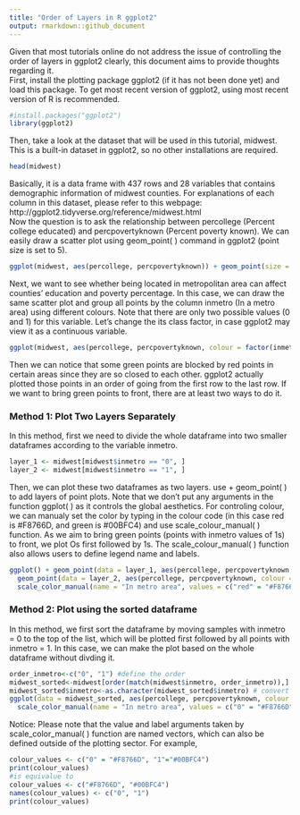 ```yaml
---
title: "Order of Layers in R ggplot2"
output: rmarkdown::github_document
---
```

Given that most tutorials online do not address the issue of controlling the order of layers in ggplot2 clearly, this document aims to provide thoughts regarding it.  
First, install the plotting package ggplot2 (if it has not been done yet) and load this package. To get most recent version of ggplot2, using most recent version of R is recommended.
```r
#install.packages("ggplot2")
library(ggplot2)
```
Then, take a look at the dataset that will be used in this tutorial, midwest. This is a built-in dataset in ggplot2, so no other installations are required. 
```r
head(midwest)
```
Basically, it is a data frame with 437 rows and 28 variables that contains demographic information of midwest counties. For explanations of each column in this dataset, please refer to this webpage: http://ggplot2.tidyverse.org/reference/midwest.html  
Now the question is to ask the relationship between percollege (Percent college educated) and percpovertyknown (Percent poverty known). We can easily draw a scatter plot using geom_point( ) command in ggplot2 (point size is set to 5). 
```r
ggplot(midwest, aes(percollege, percpovertyknown)) + geom_point(size = 5)
```

Next, we want to see whether being located in metropolitan area can affect counties' education and poverty percentage. In this case, we can draw the same scatter plot and group all points by the column inmetro (In a metro area) using different colours. Note that there are only two possible values (0 and 1) for this variable. Let's change the its class factor, in case ggplot2 may view it as a continuous variable.  
```r
ggplot(midwest, aes(percollege, percpovertyknown, colour = factor(inmetro))) + geom_point(size = 5)
```

Then we can notice that some green points are blocked by red points in certain areas since they are so closed to each other. ggplot2 actually plotted those points in an order of going from the first row to the last row. If we want to bring green points to front, there are at least two ways to do it.  

### Method 1: Plot Two Layers Separately
In this method, first we need to divide the whole dataframe into two smaller dataframes according to the variable inmetro. 
```r
layer_1 <- midwest[midwest$inmetro == "0", ]
layer_2 <- midwest[midwest$inmetro == "1", ]
```
Then, we can plot these two dataframes as two layers. use + geom_point( ) to add layers of point plots. Note that we don't put any arguments in the function ggplot( ) as it controls the global aesthetics. For controling colour, we can manualy set the color by typing in the colour code (in this case red is #F8766D, and green is #00BFC4) and use scale_colour_manual( ) function. As we aim to bring green points (points with inmetro values of 1s)  to front, we plot Os first followed by 1s. The scale_colour_manual( ) function also allows users to define legend name and labels. 
```r
ggplot() + geom_point(data = layer_1, aes(percollege, percpovertyknown, colour = "red"), size = 5)+
  geom_point(data = layer_2, aes(percollege, percpovertyknown, colour = "green"), size = 5)+
  scale_color_manual(name = "In metro area", values = c("red" = "#F8766D", "green"="#00BFC4"), labels = c("red" = "0", "green" ="1"))
```

### Method 2: Plot using the sorted dataframe
In this method, we first sort the dataframe by moving samples with inmetro = 0 to the top of the list, which will be plotted first followed by all points with inmetro = 1. In this case, we can make the plot based on the whole dataframe without divding it. 
```r
order_inmetro<-c("0", "1") #define the order
midwest_sorted<-midwest[order(match(midwest$inmetro, order_inmetro)),] # sort the rows of dataframe
midwest_sorted$inmetro<-as.character(midwest_sorted$inmetro) # convert the class of inmetro variable to character
ggplot(data = midwest_sorted, aes(percollege, percpovertyknown, colour = inmetro)) + geom_point(size = 5)+
  scale_color_manual(name = "In metro area", values = c("0" = "#F8766D", "1"="#00BFC4"), labels = c("0" = "0", "1" ="1"))
```

Notice: Please note that the value and label arguments taken by scale_color_manual( ) function are named vectors, which can also be defined outside of the plotting sector. For example,
```r
colour_values <- c("0" = "#F8766D", "1"="#00BFC4") 
print(colour_values)
#is equivalue to 
colour_values <- c("#F8766D", "#00BFC4")
names(colour_values) <- c("0", "1")
print(colour_values)
```


